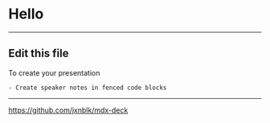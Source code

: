 

<Head>
  <title>Reviewing Pull Requests</title>
</Head>

# Hello

---

## Edit this file

To create your presentation

```notes
- Create speaker notes in fenced code blocks
```

---

<https://github.com/jxnblk/mdx-deck>
